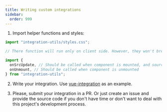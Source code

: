 ```yaml
---
title: Writing custom integrations
sidebar:
  order: 999
---
```


1. Import helper functions and styles:

```ts
import "integration-utils/styles.css";

// There function will run only on client side. However, they won't break SSR.

import {
  onSrcUpdate, // Should be called when component is mounted, and source code is updated
  onUnmount, // Should be called when component is unmounted
} from "integration-utils";
```

2. Write your integration. Use [vue-integration](https://github.com/matafokka/vite-awesome-svg-loader/tree/main/packages/vue-integration) as an example.

3. Please, submit your integration in a PR. Or just create an issue and provide the source code if you don't have time
   or don't want to deal with this project's development process.